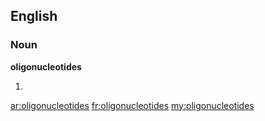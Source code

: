 ==English==

===Noun===
'''oligonucleotides'''

# {{plural of|oligonucleotide}}

[[ar:oligonucleotides]]
[[fr:oligonucleotides]]
[[my:oligonucleotides]]